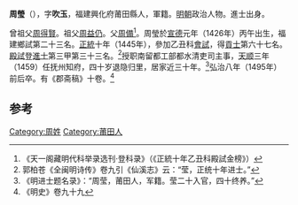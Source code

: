 '''周瑩'''（{{bd|1420年||？}}），字'''吹玉'''，福建興化府莆田縣人，軍籍。[[明朝|明朝]]政治人物。進士出身。

曾祖父[[周得賢|周得賢]]。祖父[[周益仍|周益仍]]。父[[周備|周備]]<ref>《天一阁藏明代科举录选刊·登科录》（《正統十年乙丑科殿試金榜》）</ref>。周瑩於[[宣德|宣德]]元年（1426年）丙午出生，福建鄉試第二十三名。[[正统_(年号)|正統]]十年（1445年），參加乙丑科[[會試|會試]]，得[[貢士|貢士]]第六十七名。[[殿試|殿試]]登[[進士|進士]]第三甲第三十三名。<ref>郭柏苍《全闽明诗传》卷九引《仙溪志》云：“莹，正统十年进士。”</ref>授职南留都工部都水清吏司主事，[[天顺_(明朝)|天顺]]三年（1459）任抚州知府，四十岁退隐归里，居家近三十年。<ref>《明进士题名录》：“周莹，莆田人，军籍。莹二十入官，四十终养。”</ref>弘治八年（1495年）前后卒。有《郡斋稿》十卷。<ref>《明史》卷九十九</ref>

==参考==
{{reflist}}
{{明朝人物小作品}}
{{正統十年乙丑科殿試金榜}}

[[Category:周姓|Category:周姓]]
[[Category:莆田人|Category:莆田人]]
